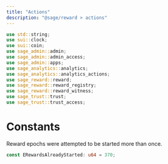 ```yaml
---
title: "Actions"
description: "@sage/reward > actions"
---
```


```rust
use std::string;
use sui::clock;
use sui::coin;
use sage_admin::admin;
use sage_admin::admin_access;
use sage_admin::apps;
use sage_analytics::analytics;
use sage_analytics::analytics_actions;
use sage_reward::reward;
use sage_reward::reward_registry;
use sage_reward::reward_witness;
use sage_trust::trust;
use sage_trust::trust_access;
```

# Constants

Reward epochs were attempted to be started more than once.

```rust
const ERewardsAlreadyStarted: u64 = 370;
```
